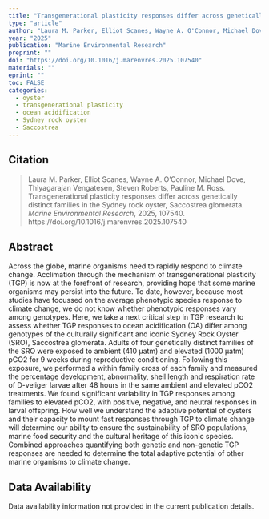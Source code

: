 ```yaml
---
title: "Transgenerational plasticity responses differ across genetically distinct families in the Sydney rock oyster, Saccostrea glomerata"
type: "article"
author: "Laura M. Parker, Elliot Scanes, Wayne A. O'Connor, Michael Dove, Thiyagarajan Vengatesen, Steven Roberts, Pauline M. Ross"
year: "2025"
publication: "Marine Environmental Research"
preprint: ""
doi: "https://doi.org/10.1016/j.marenvres.2025.107540"
materials: ""
eprint: ""
toc: FALSE
categories:
  - oyster
  - transgenerational plasticity
  - ocean acidification
  - Sydney rock oyster
  - Saccostrea
---
```


## Citation

> Laura M. Parker, Elliot Scanes, Wayne A. O'Connor, Michael Dove, Thiyagarajan Vengatesen, Steven Roberts, Pauline M. Ross. Transgenerational plasticity responses differ across genetically distinct families in the Sydney rock oyster, Saccostrea glomerata. *Marine Environmental Research*, 2025, 107540. https://doi.org/10.1016/j.marenvres.2025.107540

## Abstract

Across the globe, marine organisms need to rapidly respond to climate change. Acclimation through the mechanism of transgenerational plasticity (TGP) is now at the forefront of research, providing hope that some marine organisms may persist into the future. To date, however, because most studies have focussed on the average phenotypic species response to climate change, we do not know whether phenotypic responses vary among genotypes. Here, we take a next critical step in TGP research to assess whether TGP responses to ocean acidification (OA) differ among genotypes of the culturally significant and iconic Sydney Rock Oyster (SRO), Saccostrea glomerata. Adults of four genetically distinct families of the SRO were exposed to ambient (410 μatm) and elevated (1000 μatm) pCO2 for 9 weeks during reproductive conditioning. Following this exposure, we performed a within family cross of each family and measured the percentage development, abnormality, shell length and respiration rate of D-veliger larvae after 48 hours in the same ambient and elevated pCO2 treatments. We found significant variability in TGP responses among families to elevated pCO2, with positive, negative, and neutral responses in larval offspring. How well we understand the adaptive potential of oysters and their capacity to mount fast responses through TGP to climate change will determine our ability to ensure the sustainability of SRO populations, marine food security and the cultural heritage of this iconic species. Combined approaches quantifying both genetic and non-genetic TGP responses are needed to determine the total adaptive potential of other marine organisms to climate change.

## Data Availability

Data availability information not provided in the current publication details.
